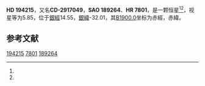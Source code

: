 {{Starbox begin
| name = HD 194215
}}
{{Starbox observe
| epoch = [[J2000.0|J2000.0]]
| constell = {{星座名待查}}<ref name=SIMBAD>{{cite web
 | url=http://simbad.u-strasbg.fr/simbad/sim-id?Ident=HR+7801
 | title =Pulsating variable Star
 | publisher=Centre de Données astronomiques de Strasbourg
 | work=SIMBAD
 | accessdate=2012-07-13}}</ref><ref name=DATA>{{cite web
 | url=http://vizier.u-strasbg.fr/viz-bin/VizieR-5?-out.add=.&-source=5050&-corr=PK=HR&-out.max=9999&HR=7801
 | title=VizieR Detailed Page
 | accessdate=2012-07-13
 | archive-date=2016-03-05
 | archive-url=https://web.archive.org/web/20160305062446/http://vizier.u-strasbg.fr/viz-bin/VizieR-5?-out.add=.&-source=5050&-corr=PK=HR&-out.max=9999&HR=7801
 | dead-url=no
 }}</ref>
| 星官 = 
| ra = {{RA|20|25|26.8}}<ref name=SIMBAD /><ref name=DATA />
| dec = {{DEC|-28|39|48}}<ref name=SIMBAD /><ref name=DATA />
| appmag_v = 5.85<ref name=SIMBAD /><ref name=DATA />
}}
{{Starbox character
| class = G8II/III<ref name=SIMBAD /><ref name=DATA />
| b-v = 1.1<ref name=SIMBAD /><ref name=DATA />
| u-b = 0.94<ref name=SIMBAD /><ref name=DATA />
| r-i = <ref name=SIMBAD /><ref name=DATA />
| variable = 
}}
{{Starbox astrometry
| radial_v = 0.94
| prop_mo_ra = -7
| parallax = 0.038
| p_error = 
}}
{{Starbox catalog
| names =CD-2917049，[[SAO星表|SAO]] 189264，[[HD星表|HD]] 194215，[[HR星表|HR]] 7801}}
{{Starbox reference |Simbad=HR+7801}}
{{Starbox end}}

'''HD 194215'''，又名'''CD-2917049'''，'''SAO 189264'''、'''HR 7801'''，是一颗恒星<ref name=SIMBAD /><ref name=DATA />，视星等为5.85，位于[[銀道座標系|銀經]]14.55，[[銀道座標系|銀緯]]-32.01，其[[B1900.0|B1900.0]]坐标为赤經{{RA|20|19|19.5}}，赤緯{{DEC|-28|-32.01|16}}。

== 参考文献 ==
{{reflist}}

{{star-stub}}

[[Category:HD和HDE天體|194215]]
[[Category:HR天體|7801]]
[[Category:SAO天體|189264]]